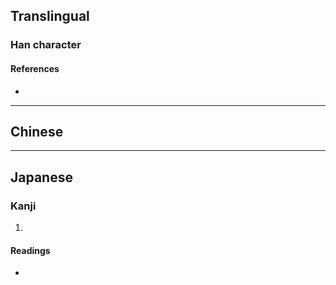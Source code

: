 {{character info/new}}
==Translingual==

===Han character===
{{Han char|rn=44|rad=尸|as=07|sn=10|four=77241|canj=SYTJ|ids=⿸尸辛}}

====References====
* {{Han ref|kx=0302.120|dkj=07716|dj=0599.240|hdz=20976.050|uh=5C56|ud=23638|bh=D16A|bd=53610}}

----

==Chinese==
{{zh-see|犀|v}}

----

==Japanese==

===Kanji===
{{ja-kanji|grade=|rs=尸07}}

# {{rfdef|ja|sort=尸07}}

====Readings====
* {{ja-readings|on=[[せい]] (sei), [[さい]] (sai)|kun=[[やすむ]] (yasumu), [[かたい]] (katai)}}
